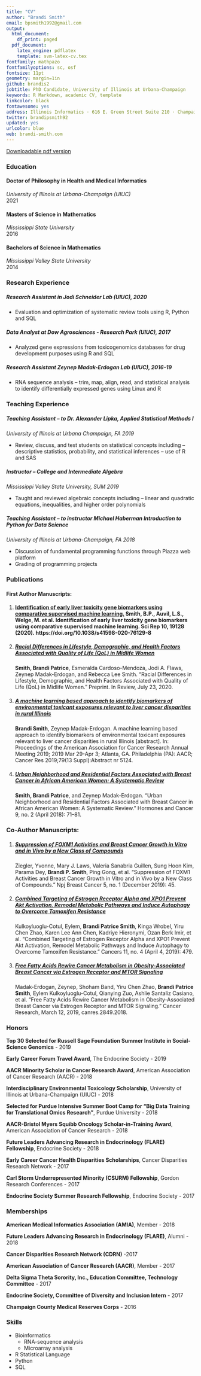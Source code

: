 ```yaml
---
title: "CV"
author: "Brandi Smith"
email: bpsmith1992@gmail.com
output:
  html_document:
    df_print: paged
  pdf_document:
    latex_engine: pdflatex
    template: svm-latex-cv.tex
fontfamily: mathpazo
fontfamilyoptions: sc, osf
fontsize: 11pt
geometry: margin=1in
github: brandis2
jobtitle: PhD Candidate, University of Illinois at Urbana-Champaign
keywords: R Markdown, academic CV, template
linkcolor: black
fontawesome: yes
address: Illinois Informatics · 616 E. Green Street Suite 210 · Champaign, IL 61820
twitter: brandipsmith92
updated: yes
urlcolor: blue
web: brandi-smith.com
---
```


[Downloadable pdf version](BPS_CV.pdf)

### Education  

#### Doctor of Philosophy in Health and Medical Informatics 
*University of Illinois at Urbana-Champaign (UIUC)*  
2021

#### Masters of Science in Mathematics 
*Mississippi State University*  
2016

#### Bachelors of Science in Mathematics 
*Mississippi Valley State University*  
2014  

### Research Experience

##### Research Assistant in Jodi Schneider Lab (UIUC), 2020  

* Evaluation and optimization of systematic review tools using R, Python and SQL

##### Data Analyst at Dow Agrosciences - Research Park (UIUC), 2017  

* Analyzed gene expressions from toxicogenomics databases for drug development purposes using R and SQL

##### Research Assistant	Zeynep Madak-Erdogan Lab (UIUC), 2016-19  

* RNA sequence analysis – trim, map, align, read, and statistical analysis to identify differentially expressed genes using Linux and R

### Teaching Experience  

##### Teaching Assistant – to Dr. Alexander Lipka, Applied Statistical Methods I  
*University of Illinois at Urbana Champaign, FA 2019*  

* Review, discuss, and test students on statistical concepts including – descriptive statistics, probability, and statistical inferences – use of R and SAS

##### Instructor – College and Intermediate Algebra  
*Mississippi Valley State University, SUM 2019*  

* Taught and reviewed algebraic concepts including – linear and quadratic equations, inequalities, and higher order polynomials
	
##### Teaching Assistant – to instructor Michael Haberman Introduction to Python for Data Science  
*University of Illinois at Urbana-Champaign, FA 2018*  

* Discussion of fundamental programming functions through Piazza web platform  
* Grading of programming projects  


### Publications  

#### First Author Manuscripts:

1. #### [Identification of early liver toxicity gene biomarkers using comparative supervised machine learning.](https://doi.org/10.1038/s41598-020-76129-8) **Smith, B.P.**, Auvil, L.S., Welge, M. et al. Identification of early liver toxicity gene biomarkers using comparative supervised machine learning. Sci Rep 10, 19128 (2020). https://doi.org/10.1038/s41598-020-76129-8

2. ##### [Racial Differences in Lifestyle, Demographic, and Health Factors Associated with Quality of Life (QoL) in Midlife Women](https://doi.org/10.21203/rs.3.rs-45631/v1)  
**Smith, Brandi Patrice**, Esmeralda Cardoso-Mendoza, Jodi A. Flaws, Zeynep Madak-Erdogan, and Rebecca Lee Smith. “Racial Differences in Lifestyle, Demographic, and Health Factors Associated with Quality of Life (QoL) in Midlife Women.” Preprint. In Review, July 23, 2020.  

3. ##### [A machine learning based approach to identify biomarkers of environmental toxicant exposures relevant to liver cancer disparities in rural Illinois](https://cancerres.aacrjournals.org/content/79/13_Supplement/5124.short)  
**Brandi Smith**, Zeynep Madak-Erdogan. A machine learning based approach to identify biomarkers of environmental toxicant exposures relevant to liver cancer disparities in rural Illinois [abstract]. In: Proceedings of the American Association for Cancer Research Annual Meeting 2019; 2019 Mar 29-Apr 3; Atlanta, GA. Philadelphia (PA): AACR; Cancer Res 2019;79(13 Suppl):Abstract nr 5124.  

4. ##### [Urban Neighborhood and Residential Factors Associated with Breast Cancer in African American Women: A Systematic Review](https://doi.org/10.1007/s12672-018-0325-x)  
**Smith, Brandi Patrice**, and Zeynep Madak-Erdogan. “Urban Neighborhood and Residential Factors Associated with Breast Cancer in African American Women: A Systematic Review.” Hormones and Cancer 9, no. 2 (April 2018): 71–81.  

### Co-Author Manuscripts:

1. ##### [Suppression of FOXM1 Activities and Breast Cancer Growth in Vitro and in Vivo by a New Class of Compounds](https://doi.org/10.1038/s41523-019-0141-7)  
Ziegler, Yvonne, Mary J. Laws, Valeria Sanabria Guillen, Sung Hoon Kim, Parama Dey, **Brandi P. Smith**, Ping Gong, et al. “Suppression of FOXM1 Activities and Breast Cancer Growth in Vitro and in Vivo by a New Class of Compounds.” Npj Breast Cancer 5, no. 1 (December 2019): 45.   

2. ##### [Combined Targeting of Estrogen Receptor Alpha and XPO1 Prevent Akt Activation, Remodel Metabolic Pathways and Induce Autophagy to Overcome Tamoxifen Resistance](https://doi.org/10.3390/cancers11040479)  
Kulkoyluoglu-Cotul, Eylem, **Brandi Patrice Smith**, Kinga Wrobel, Yiru Chen Zhao, Karen Lee Ann Chen, Kadriye Hieronymi, Ozan Berk Imir, et al. “Combined Targeting of Estrogen Receptor Alpha and XPO1 Prevent Akt Activation, Remodel Metabolic Pathways and Induce Autophagy to Overcome Tamoxifen Resistance.” Cancers 11, no. 4 (April 4, 2019): 479.  

3. ##### [Free Fatty Acids Rewire Cancer Metabolism in Obesity-Associated Breast Cancer via Estrogen Receptor and MTOR Signaling](https://doi.org/10.1158/0008-5472.CAN-18-2849)  
Madak-Erdogan, Zeynep, Shoham Band, Yiru Chen Zhao, **Brandi Patrice Smith**, Eylem Kulkoyluoglu-Cotul, Qianying Zuo, Ashlie Santaliz Casiano, et al. “Free Fatty Acids Rewire Cancer Metabolism in Obesity-Associated Breast Cancer via Estrogen Receptor and MTOR Signaling.” Cancer Research, March 12, 2019, canres.2849.2018. 

### Honors
**Top 30 Selected for Russell Sage Foundation Summer Institute in Social-Science Genomics** - 2019  

**Early Career Forum Travel Award**, The Endocrine Society - 2019  

**AACR Minority Scholar in Cancer Research Award**, American Association of Cancer Research (AACR) - 2018  

**Interdisciplinary Environmental Toxicology Scholarship**, University of Illinois at Urbana-Champaign (UIUC) - 2018  

**Selected for Purdue Intensive Summer Boot Camp for “Big Data Training for Translational Omics Research”**, Purdue University - 2018  

**AACR-Bristol Myers Squibb Oncology Scholar-in-Training Award**, American Association of Cancer Research - 2018  

**Future Leaders Advancing Research in Endocrinology (FLARE) Fellowship**, Endocrine Society - 2018  


**Early Career Cancer Health Disparities Scholarships**, Cancer Disparities Research Network - 2017  

**Carl Storm Underrepresented Minority (CSURM) Fellowship**, Gordon Research Conferences - 2017  

**Endocrine Society Summer Research Fellowship**, Endocrine Society - 2017  



### Memberships
**American Medical Informatics Association (AMIA)**, Member - 2018  

**Future Leaders Advancing Research in Endocrinology (FLARE)**, Alumni - 2018  

**Cancer Disparities Research Network	(CDRN)** -2017  

**American Association of Cancer Research (AACR)**, Member - 2017  

**Delta Sigma Theta Sorority, Inc., Education Committee, Technology Committee** - 2017  

**Endocrine Society, Committee of Diversity and Inclusion Intern** - 2017  

**Champaign County Medical Reserves Corps** - 2016  


### Skills
* Bioinformatics  
    + RNA-sequence analysis  
    + Microarray analysis  
    
* R Statistical Language  
* Python
* SQL
